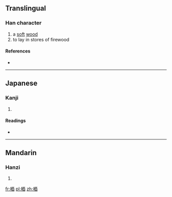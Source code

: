 ==Translingual==

===Han character===
{{Han char|rn=75|rad=木|as=07|sn=11|four=|canj=木一金田 (DMCW), X木一金田 (XDMCW)}}

# a [[soft]] [[wood]]
# to lay in stores of firewood

====References====
* {{Han ref|kx=0528.070|dkj=14829|dj=0916.210|hdz=21211.030|uh=6884|ud=26756}}

----

==Japanese==

===Kanji===
{{ja-kanji|grade=|rs=木07}}

# {{defn|lang=ja|sort=木07}}

====Readings====
* {{ja-readings|on=[[よう]] (yō), [[ゆ]] (yu)|kun=[[やく]] (yaku)}}

----

==Mandarin==

===Hanzi===
{{cmn-hanzi|pin=[[yǒu]] ([[you3]]), [[yòu]] ([[you4]])|wg=yu<sup>3</sup>, yu<sup>4</sup>}}

# {{defn|lang=cmn|sort=木07}}

[[fr:梄]]
[[pl:梄]]
[[zh:梄]]